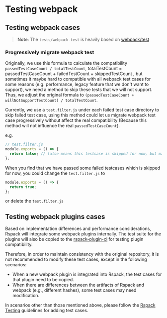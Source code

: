 # Testing webpack

## Testing webpack cases

> **Note**: The `tests/webpack-test` is heavily based on [webpack/test](https://github.com/webpack/webpack/tree/main/test)

### Progressively migrate webpack test

Originally, we use this formula to calculate the compatibility `passedTestCaseCount / totalTestCount`, totalTestCount = passedTestCaseCount + failedTestCount + skippedTestCount , but sometimes it maybe hard to compatible with all webpack test cases for some reasons (e.g. performance, legacy feature that we don't want to support), we need a method to skip these tests that we will not support. Thus, we adjust the original formula to `(passedTestCaseCount + willNotSupportTestCount) / totalTestCount`.

Currently, we use a `test.filter.js` under each failed test case directory to skip failed test case, using this method could let us migrate webpack test case progressively without affect the real compatibility (Because this method will not influence the real `passedTestCaseCount`).

e.g.

```js
// test.filter.js
module.exports = () => {
  return false; // false means this testcase is skipped for now, but maybe we will support in the future, `-1` means this test case we don't want to compatible with, this related to `willNotSupportTest`.
};
```

When you find that we have passed some failed testcases which is skipped for now, you could change the `test.filter.js` to

```js
module.exports = () => {
  return true;
};
```

or delete the `test.filter.js`

## Testing webpack plugins cases

Based on implementation differences and performance considerations, Rspack will integrate some webpack plugins internally. The test suite for the plugins will also be copied to the [rspack-plugin-ci](https://github.com/rspack-contrib/rspack-plugin-ci) for testing plugin compatibility.

Therefore, in order to maintain consistency with the original repository, it is not recommended to modify these test cases, except in the following scenarios:

- When a new webpack plugin is integrated into Rspack, the test cases for that plugin need to be copied.
- When there are differences between the artifacts of Rspack and webpack (e.g., different hashes), some test cases may need modification.

In scenarios other than those mentioned above, please follow the [Rspack Testing](./testing-rspack) guidelines for adding test cases.
